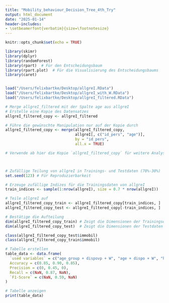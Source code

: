 ```yaml
---
title: "Mobility_behaviour_Decision_Tree_4th_Try"
output: html_document
date: "2025-01-14"
header-includes:
- \setbeamerfont{verbatim}{size=\footnotesize}
---
```


```r
knitr::opts_chunk$set(echo = TRUE)
```

```r

library(skimr)
library(dplyr)
library(randomForest)
library(rpart)  # Für den Entscheidungsbaum
library(rpart.plot)  # Für die Visualisierung des Entscheidungsbaums
library(caret)


load("/Users/felixbartke/Desktop/allgreI.RData") 
load("/Users/felixbartke/Desktop/allgreI_with_W.RData")
load("/Users/felixbartke/Desktop/allgreI_filtered.RData")

# Merge allgreI_filtered mit der Spalte age aus allgreI
# Erstelle eine Kopie des Datensatzes
allgreI_filtered_copy <- allgreI_filtered

# Führe die gewünschte Manipulation nur auf der Kopie durch
allgreI_filtered_copy <- merge(allgreI_filtered_copy, 
                               allgreI[, c("id_pers", "age")], 
                               by = "id_pers", 
                               all.x = TRUE)

# Verwende ab hier die Kopie `allgreI_filtered_copy` für weitere Analysen



# Zufällige Teilung von allgreI in Trainings- und Testdaten (70%-30%)
set.seed(123) # Für Reproduzierbarkeit

# Erzeuge zufällige Indizes für die Trainingsdaten von allgreI
train_indices <- sample(1:nrow(allgreI), size = 0.7 * nrow(allgreI))

# Teile allgreI auf
allgreI_filtered_copy_train <- allgreI_filtered_copy[train_indices, ]
allgreI_filtered_copy_test <- allgreI_filtered_copy[-train_indices, ]

# Bestätige die Aufteilung
dim(allgreI_filtered_copy_train) # Zeigt die Dimensionen der Trainingsdaten
dim(allgreI_filtered_copy_test)  # Zeigt die Dimensionen der Testdaten

class(allgreI_filtered_copy_test$immobil)
class(allgreI_filtered_copy_train$immobil)
```


\footnotesize
```r
# Tabelle erstellen
table_data <- data.frame(
  `used variables` = c("age_group + dispovp + W", "age + dispo + W", "has_car + OCCU1 + W"),
  Accuracy = c(0.85, 0.90, 0.85),
  Precision = c(0, 0.45, 0),
  Recall = c(NaN, 0.87, NaN),
  `F1-Score` = c(NaN, 0.59, NaN)
)

# Tabelle anzeigen
print(table_data)
```


